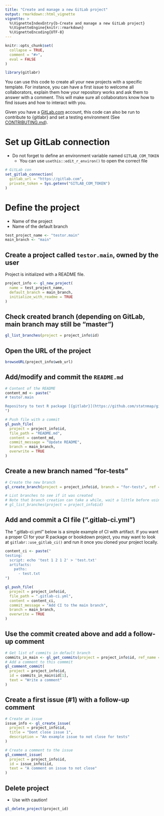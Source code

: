 ```yaml
---
title: "Create and manage a new GitLab project"
output: rmarkdown::html_vignette
vignette: >
  %\VignetteIndexEntry{b-Create and manage a new GitLab project}
  %\VignetteEngine{knitr::rmarkdown}
  %\VignetteEncoding{UTF-8}
---
```


```r
knitr::opts_chunk$set(
  collapse = TRUE,
  comment = "#>",
  eval = FALSE
)
```

```r
library(gitlabr)
```

You can use this code to create all your new projects with a specific template. 
For instance, you can have a first issue to welcome all collaborators, explain them how your repository works and ask them to answer with a comment. 
This will make sure all collaborators know how to find issues and how to interact with you.

Given you have a [GitLab.com](https://about.gitlab.com/) account, this code can also be run to contribute to {gitlabr} and set a testing environment (See [CONTRIBUTING.md](https://github.com/statnmap/gitlabr/blob/main/CONTRIBUTING.md)).


# Set up GitLab connection

- Do not forget to define an environment variable named `GITLAB_COM_TOKEN`
  + You can use `usethis::edit_r_environ()` to open the correct file

```r
# GitLab con
set_gitlab_connection(
  gitlab_url = "https://gitlab.com",
  private_token = Sys.getenv("GITLAB_COM_TOKEN")
)
```

# Define the project

- Name of the project
- Name of the default branch

```r
test_project_name <- "testor.main"
main_branch <- "main"
```

## Create a project called `testor.main`, owned by the user

Project is initialized with a README file.

```r
project_info <- gl_new_project(
  name = test_project_name,
  default_branch = main_branch,
  initialize_with_readme = TRUE
)
```

## Check created branch (depending on GitLab, main branch may still be "master")
```r
gl_list_branches(project = project_info$id)
```

## Open the URL of the project
```r
browseURL(project_info$web_url)
```

## Add/modify and commit the `README.md`

```r
# Content of the README
content_md <- paste("
# testor.main

Repository to test R package [{gitlabr}](https://github.com/statnmap/gitlabr)
")

# Push file with a commit
gl_push_file(
  project = project_info$id,
  file_path = "README.md",
  content = content_md,
  commit_message = "Update README",
  branch = main_branch,
  overwrite = TRUE
)
```

## Create a new branch named "for-tests"

```r
# Create the new branch
gl_create_branch(project = project_info$id, branch = "for-tests", ref = main_branch)

# List branches to see if it was created
# Note that branch creation can take a while, wait a little before using `gl_list_branches()`
# gl_list_branches(project = project_info$id)
```

## Add and commit a CI file (".gitlab-ci.yml")

The ".gitlab-ci.yml" below is a simple example of CI with artifact.
If you want a proper CI for your R package or bookdown project, you may want to look at `gitlabr::use_gitlab_ci()` and run it once you cloned your project locally.


```r
content_ci <- paste("
testing:
  script: echo 'test 1 2 1 2' > 'test.txt'
  artifacts:
    paths:
      - test.txt
")

gl_push_file(
  project = project_info$id,
  file_path = ".gitlab-ci.yml",
  content = content_ci,
  commit_message = "Add CI to the main branch",
  branch = main_branch,
  overwrite = TRUE
)
```

## Use the commit created above and add a follow-up comment
```r
# Get list of commits in default branch
commits_in_main <- gl_get_commits(project = project_info$id, ref_name = main_branch)
# Add a comment to this commmit
gl_comment_commit(
  project = project_info$id,
  id = commits_in_main$id[1],
  text = "Write a comment"
)
```

## Create a first issue (#1) with a follow-up comment

```r
# Create an issue
issue_info <- gl_create_issue(
  project = project_info$id,
  title = "Dont close issue 1",
  description = "An example issue to not close for tests"
)

# Create a comment to the issue
gl_comment_issue(
  project = project_info$id,
  id = issue_info$iid,
  text = "A comment on issue to not close"
)
```

## Delete project

- Use with caution!

```r
gl_delete_project(project_id)
```
